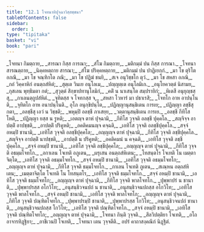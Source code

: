 ```yaml
---
title: "12.1 โจทนาทิปุจฺฉาวิสฺสชฺชนา"
tableOfContents: false
sidebar:
  order: 1
type: "tipitaka"
basket: "vi"
book: "pari"
---
```



<DynamicBreadcrumb />

<Division number="359" book="pari">

<Paragraph number="1770" type="verses" book="pari">
_โจทนา กิมตฺถาย,_  
_สารณา กิสฺส การณา;_  
_สํโฆ กิมตฺถาย,_  
_มติกมฺมํ ปน กิสฺส การณา._  

</Paragraph>

<Paragraph number="1771" type="verses" book="pari">
_โจทนา สารณตฺถาย,_  
_นิคฺคหตฺถาย สารณา;_  
_สํโฆ ปริคฺคหตฺถาย,_  
_มติกมฺมํ ปน ปาฏิเยกฺกํ._  

</Paragraph>

<Paragraph number="1772" type="verses" book="pari">
_มา โข ตุริโต อภณิ,_  
_มา โข จณฺฑิกโต ภณิ;_  
_มา โข ปฏิฆํ ชนยิ,_  
_สเจ อนุวิชฺชโก ตุวํ._  

</Paragraph>

<Paragraph number="1773" type="verses" book="pari">
_มา โข สหสา อภณิ,_  
_กถํ วิคฺคาหิกํ อนตฺถสํหิตํ;_  
_สุตฺเต วินเย อนุโลเม,_  
_ปญฺญตฺเต อนุโลมิเก._  

</Paragraph>

<Paragraph number="1774" type="verses" book="pari">
_อนุโยควตฺตํ นิสามย,_  
_กุสเลน พุทฺธิมตา กตํ;_  
_สุวุตฺตํ สิกฺขาปทานุโลมิกํ,_  
_คติํ น นาเสนฺโต สมฺปรายิกํ;_  
_หิเตสี อนุยุญฺชสฺสุ,_  
_กาเลนตฺถูปสํหิตํ._  

</Paragraph>

<Paragraph number="1775" type="verses" book="pari">
_จุทิตสฺส จ โจทกสฺส จ,_  
_สหสา โวหารํ มา ปธาเรสิ;_  
_โจทโก อาห อาปนฺโนติ,_  
_จุทิตโก อาห อนาปนฺโนติ._  

</Paragraph>

<Paragraph number="1776" type="verses" book="pari">
อุโภ อนุกฺขิปนฺโต,_  
_ปฏิญฺญานุสนฺธิเตน การเย;_  
_ปฏิญฺญา ลชฺชีสุ กตา,_  
_อลชฺชีสุ เอวํ น วิชฺชติ;_  
_พหุมฺปิ อลชฺชี ภาเสยฺย,_  
_วตฺตานุสนฺธิเตน การเย._  

</Paragraph>

<Paragraph number="1777" type="verses" book="pari">
_อลชฺชี กีทิโส โหติ,_  
_ปฏิญฺญา ยสฺส น รูหติ;_  
_เอตญฺจ ตาหํ ปุจฺฉามิ,_  
_กีทิโส วุจฺจติ อลชฺชี ปุคฺคโล._  

</Paragraph>

<Paragraph number="1778" type="verses" book="pari">
_สญฺจิจฺจ อาปตฺติํ อาปชฺชติ,_  
_อาปตฺติํ ปริคูหติ;_  
_อคติคมนญฺจ คจฺฉติ,_  
_เอทิโส วุจฺจติ อลชฺชีปุคฺคโล._  

</Paragraph>

<Paragraph number="1779" type="verses" book="pari">
_สจฺจํ อหมฺปิ ชานามิ,_  
_เอทิโส วุจฺจติ อลชฺชีปุคฺคโล;_  
_อญฺญญฺจ ตาหํ ปุจฺฉามิ,_  
_กีทิโส วุจฺจติ ลชฺชีปุคฺคโล._  

</Paragraph>

<Paragraph number="1780" type="verses" book="pari">
_สญฺจิจฺจ อาปตฺติํ นาปชฺชติ,_  
_อาปตฺติํ น ปริคูหติ;_  
_อคติคมนํ น คจฺฉติ,_  
_เอทิโส วุจฺจติ ลชฺชีปุคฺคโล._  

</Paragraph>

<Paragraph number="1781" type="verses" book="pari">
_สจฺจํ อหมฺปิ ชานามิ,_  
_เอทิโส วุจฺจติ ลชฺชีปุคฺคโล;_  
_อญฺญญฺจ ตาหํ ปุจฺฉามิ,_  
_กีทิโส วุจฺจติ อธมฺมโจทโก._  

</Paragraph>

<Paragraph number="1782" type="verses" book="pari">
_อกาเลน โจเทติ อภูเตน,_  
_ผรุเสน อนตฺถสํหิเตน;_  
_โทสนฺตโร โจเทติ โน เมตฺตาจิตฺโต,_  
_เอทิโส วุจฺจติ อธมฺมโจทโก._  

</Paragraph>

<Paragraph number="1783" type="verses" book="pari">
_สจฺจํ อหมฺปิ ชานามิ,_  
_เอทิโส วุจฺจติ อธมฺมโจทโก;_  
_อญฺญญฺจ ตาหํ ปุจฺฉามิ,_  
_กีทิโส วุจฺจติ ธมฺมโจทโก._  

</Paragraph>

<Paragraph number="1784" type="verses" book="pari">
_กาเลน โจเทติ ภูเตน,_  
_สเณฺหน อตฺถสํหิเตน;_  
_เมตฺตาจิตฺโต โจเทติ โน โทสนฺตโร,_  
_เอทิโส วุจฺจติ ธมฺมโจทโก._  

</Paragraph>

<Paragraph number="1785" type="verses" book="pari">
_สจฺจํ อหมฺปิ ชานามิ,_  
_เอทิโส วุจฺจติ ธมฺมโจทโก;_  
_อญฺญญฺจ ตาหํ ปุจฺฉามิ,_  
_กีทิโส วุจฺจติ พาลโจทโก._  

</Paragraph>

<Paragraph number="1786" type="verses" book="pari">
_ปุพฺพาปรํ น ชานาติ,_  
_ปุพฺพาปรสฺส อโกวิโท;_  
_อนุสนฺธิวจนปถํ น ชานาติ,_  
_อนุสนฺธิวจนปถสฺส อโกวิโท;_  
_เอทิโส วุจฺจติ พาลโจทโก._  

</Paragraph>

<Paragraph number="1787" type="verses" book="pari">
_สจฺจํ อหมฺปิ ชานามิ,_  
_เอทิโส วุจฺจติ พาลโจทโก;_  
_อญฺญญฺจ ตาหํ ปุจฺฉามิ,_  
_กีทิโส วุจฺจติ ปณฺฑิตโจทโก._  

</Paragraph>

<Paragraph number="1788" type="verses" book="pari">
_ปุพฺพาปรมฺปิ ชานาติ,_  
_ปุพฺพาปรสฺส โกวิโท;_  
_อนุสนฺธิวจนปถํ ชานาติ,_  
_อนุสนฺธิวจนปถสฺส โกวิโท;_  
_เอทิโส วุจฺจติ ปณฺฑิตโจทโก._  

</Paragraph>

<Paragraph number="1789" type="verses" book="pari">
_สจฺจํ อหมฺปิ ชานามิ,_  
_เอทิโส วุจฺจติ ปณฺฑิตโจทโก;_  
_อญฺญญฺจ ตาหํ ปุจฺฉามิ,_  
_โจทนา กินฺติ วุจฺจติ._  

</Paragraph>

<Paragraph number="1790" type="verses" book="pari">
_สีลวิปตฺติยา โจเทติ,_  
_อโถ อาจารทิฏฺฐิยา;_  
_อาชีเวนปิ โจเทติ,_  
_โจทนา เตน วุจฺจตีติ._  


</Paragraph>
</Division>

<Paragraph number="1791" type="center" book="pari">
อปรํ คาถาสงฺคณิกํ นิฏฺฐิตํ.
</Paragraph>